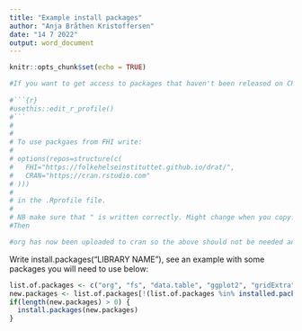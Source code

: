 ```yaml
---
title: "Example install packages"
author: "Anja Bråthen Kristoffersen"
date: "14 7 2022"
output: word_document
---
```


```r
knitr::opts_chunk$set(echo = TRUE)
```
```r

#If you want to get access to packages that haven't been released on CRAN, you have to edit your .Rprofile. To do this run 
 
#```{r}
#usethis::edit_r_profile()
#```
# 
# 
# To use packgaes from FHI write:
# 
# options(repos=structure(c(
#   FHI="https://folkehelseinstituttet.github.io/drat/",
#   CRAN="https://cran.rstudio.com"
# )))
# 
# in the .Rprofile file.
# 
# NB make sure that " is written correctly. Might change when you copy.
#Then

#org has now been uploaded to cran so the above should not be needed anymore. 

```

Write install.packages("LIBRARY NAME"), see an example with some packages you will need to use below:

```r


list.of.packages <- c("org", "fs", "data.table", "ggplot2", "gridExtra", "grid", "flowCore", "flowSOM", "betareg", "ComplexHeatmap", "Rmarkdown")
new.packages <- list.of.packages[!(list.of.packages %in% installed.packages()[,"Package"])]
if(length(new.packages) > 0) {
  install.packages(new.packages)
}


```


